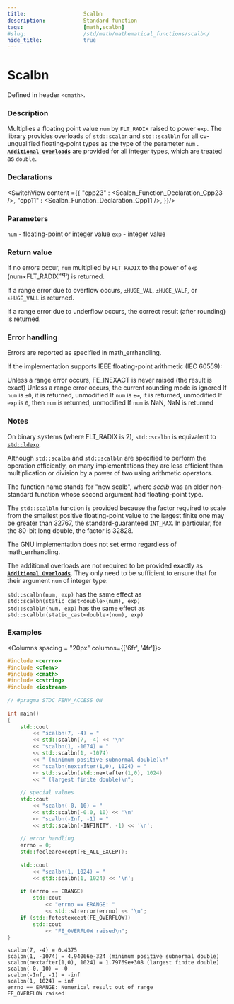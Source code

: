 ```yaml
---
title:                  Scalbn
description:            Standard function
tags:                   [math,scalbn]
#slug:                  /std/math/mathematical_functions/scalbn/
hide_title:             true
---
```




# Scalbn

Defined in header `<cmath>`.

### Description

Multiplies a floating point value `num` by `FLT_RADIX` raised to power `exp`. The library provides overloads of `std::scalbn` and `std::scalbln` 
for all cv-unqualified floating-point types as the type of the parameter `num` <Since v='cpp23'></Since>.
<a href='#declarations'><code><b>Additional Overloads</b></code></a> are provided for all integer types, which are treated as `double`.

### Declarations

<SwitchView content ={{
    "cpp23" : <Scalbn_Function_Declaration_Cpp23 />,
    "cpp11" : <Scalbn_Function_Declaration_Cpp11 />,
}}/>


### Parameters
 
`num` - floating-point or integer value
`exp` - integer value

### Return value

If no errors occur, `num` multiplied by `FLT_RADIX` to the power of `exp` (num×FLT_RADIX<sup>exp</sup>) is returned.

If a range error due to overflow occurs, `±HUGE_VAL`, `±HUGE_VALF`, or `±HUGE_VALL` is returned.

If a range error due to underflow occurs, the correct result (after rounding) is returned.

### Error handling

Errors are reported as specified in math_errhandling.

If the implementation supports IEEE floating-point arithmetic (IEC 60559):

Unless a range error occurs, FE_INEXACT is never raised (the result is exact)
Unless a range error occurs, the current rounding mode is ignored
If `num` is `±0`, it is returned, unmodified
If `num` is `±∞`, it is returned, unmodified
If `exp` is `0`, then `num` is returned, unmodified
If `num` is NaN, NaN is returned

### Notes

On binary systems (where FLT_RADIX is 2), `std::scalbn` is equivalent to <a href='/docs/std/math/mathematical_functions/ldexp'><code>std::ldexp</code></a>.

Although `std::scalbn` and `std::scalbln` are specified to perform the operation efficiently, 
on many implementations they are less efficient than multiplication or division by a power of two using arithmetic operators.

The function name stands for "new scalb", where *scalb* was an older non-standard function whose second argument had floating-point type.

The `std::scalbln` function is provided because the factor required to scale from the smallest positive floating-point value to the 
largest finite one may be greater than 32767, the standard-guaranteed `INT_MAX`. In particular, for the 80-bit long double, the factor is 32828.

The GNU implementation does not set errno regardless of math_errhandling.

The additional overloads are not required to be provided exactly as <a href='#declarations'><code><b>Additional Overloads</b></code></a>. They only need to be sufficient to ensure that for their argument `num` of integer type:

`std::scalbn(num, exp)` has the same effect as `std::scalbn(static_cast<double>(num), exp)` <br/>
`std::scalbln(num, exp)` has the same effect as `std::scalbln(static_cast<double>(num), exp)` <br/>

### Examples



<Columns spacing = "20px" columns={['6fr', '4fr']}>
<div>

```cpp
#include <cerrno>
#include <cfenv>
#include <cmath>
#include <cstring>
#include <iostream>
 
// #pragma STDC FENV_ACCESS ON
 
int main()
{
    std::cout 
        << "scalbn(7, -4) = " 
        << std::scalbn(7, -4) << '\n'
        << "scalbn(1, -1074) = " 
        << std::scalbn(1, -1074)
        << " (minimum positive subnormal double)\n"
        << "scalbn(nextafter(1,0), 1024) = "
        << std::scalbn(std::nextafter(1,0), 1024)
        << " (largest finite double)\n";
 
    // special values
    std::cout 
        << "scalbn(-0, 10) = " 
        << std::scalbn(-0.0, 10) << '\n'
        << "scalbn(-Inf, -1) = " 
        << std::scalbn(-INFINITY, -1) << '\n';
 
    // error handling
    errno = 0;
    std::feclearexcept(FE_ALL_EXCEPT);
 
    std::cout 
        << "scalbn(1, 1024) = " 
        << std::scalbn(1, 1024) << '\n';
 
    if (errno == ERANGE)
        std::cout 
            << "errno == ERANGE: " 
            << std::strerror(errno) << '\n';
    if (std::fetestexcept(FE_OVERFLOW))
        std::cout 
            << "FE_OVERFLOW raised\n";
}

```

</div>

<div>

```plaintext title="Possible Result"
scalbn(7, -4) = 0.4375
scalbn(1, -1074) = 4.94066e-324 (minimum positive subnormal double)
scalbn(nextafter(1,0), 1024) = 1.79769e+308 (largest finite double)
scalbn(-0, 10) = -0
scalbn(-Inf, -1) = -inf
scalbn(1, 1024) = inf
errno == ERANGE: Numerical result out of range
FE_OVERFLOW raised
```

</div>
</Columns>

